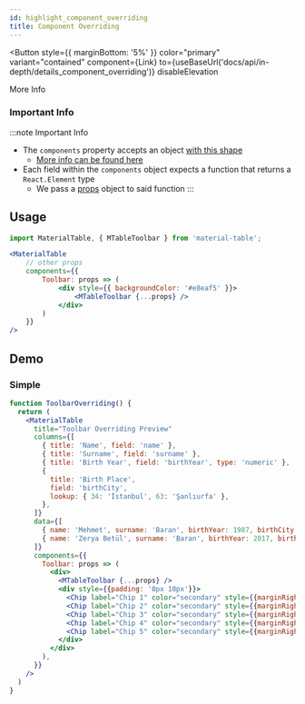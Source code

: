 ```yaml
---
id: highlight_component_overriding
title: Component Overriding 
---
```



<Button 
  style={{ marginBottom: '5%' }}
  color="primary"
  variant="contained"
  component={Link} 
  to={useBaseUrl('docs/api/in-depth/details_component_overriding')} 
  disableElevation
>
  More Info
</Button>

### Important Info

:::note Important Info
 - The `components` property accepts an object [with this shape](#shape-of-components-object)
   - [More info can be found here](#table-of-components-fields)
 - Each field within the `components` object expects a function that returns a `React.Element` type
   - We pass a [props](#link-to-more-about-the-props-object-in-callback) object to said function
:::

## Usage 

```jsx
import MaterialTable, { MTableToolbar } from 'material-table';

<MaterialTable
    // other props
    components={{
        Toolbar: props => (
            <div style={{ backgroundColor: '#e8eaf5' }}>
                <MTableToolbar {...props} />
            </div>
        )
    }}
/>
```

## Demo

### Simple

```jsx live
function ToolbarOverriding() {
  return (
    <MaterialTable
      title="Toolbar Overriding Preview"
      columns={[
        { title: 'Name', field: 'name' },
        { title: 'Surname', field: 'surname' },
        { title: 'Birth Year', field: 'birthYear', type: 'numeric' },
        {
          title: 'Birth Place',
          field: 'birthCity',
          lookup: { 34: 'İstanbul', 63: 'Şanlıurfa' },
        },
      ]}
      data={[
        { name: 'Mehmet', surname: 'Baran', birthYear: 1987, birthCity: 63 },
        { name: 'Zerya Betül', surname: 'Baran', birthYear: 2017, birthCity: 34 },
      ]}        
      components={{
        Toolbar: props => (
          <div>
            <MTableToolbar {...props} />
            <div style={{padding: '0px 10px'}}>
              <Chip label="Chip 1" color="secondary" style={{marginRight: 5}}/>
              <Chip label="Chip 2" color="secondary" style={{marginRight: 5}}/>
              <Chip label="Chip 3" color="secondary" style={{marginRight: 5}}/>
              <Chip label="Chip 4" color="secondary" style={{marginRight: 5}}/>
              <Chip label="Chip 5" color="secondary" style={{marginRight: 5}}/>
            </div>
          </div>
        ),
      }}
    />
  )
}
```

